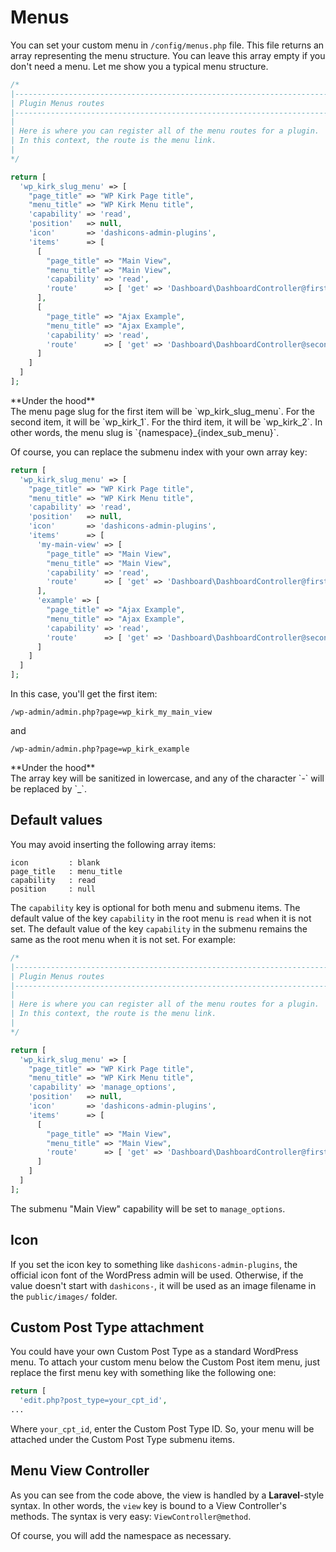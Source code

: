
# Menus

You can set your custom menu in `/config/menus.php` file. This file returns an array representing the menu structure. You can leave this array empty if you don't need a menu. Let me show you a typical menu structure.

```php filename="config/menus.php" copy
/*
|--------------------------------------------------------------------------
| Plugin Menus routes
|--------------------------------------------------------------------------
|
| Here is where you can register all of the menu routes for a plugin.
| In this context, the route is the menu link.
|
*/

return [
  'wp_kirk_slug_menu' => [
    "page_title" => "WP Kirk Page title",
    "menu_title" => "WP Kirk Menu title",
    'capability' => 'read',
    'position'   => null,
    'icon'       => 'dashicons-admin-plugins',
    'items'      => [
      [
        "page_title" => "Main View",
        "menu_title" => "Main View",
        'capability' => 'read',
        'route'      => [ 'get' => 'Dashboard\DashboardController@firstMenu' ],
      ],
      [
        "page_title" => "Ajax Example",
        "menu_title" => "Ajax Example",
        'capability' => 'read',
        'route'      => [ 'get' => 'Dashboard\DashboardController@secondMenu' ],
      ]
    ]
  ]
];
```

<Callout type="info">
**Under the hood**<br/>
The menu page slug for the first item will be `wp_kirk_slug_menu`. For the second item, it will be `wp_kirk_1`. For the third item, it will be `wp_kirk_2`.
In other words, the menu slug is `{namespace}_{index_sub_menu}`.
</Callout>

Of course, you can replace the submenu index with your own array key:

```php filename="config/menus.php" copy
return [
  'wp_kirk_slug_menu' => [
    "page_title" => "WP Kirk Page title",
    "menu_title" => "WP Kirk Menu title",
    'capability' => 'read',
    'position'   => null,
    'icon'       => 'dashicons-admin-plugins',
    'items'      => [
      'my-main-view' => [
        "page_title" => "Main View",
        "menu_title" => "Main View",
        'capability' => 'read',
        'route'      => [ 'get' => 'Dashboard\DashboardController@firstMenu' ],
      ],
      'example' => [
        "page_title" => "Ajax Example",
        "menu_title" => "Ajax Example",
        'capability' => 'read',
        'route'      => [ 'get' => 'Dashboard\DashboardController@secondMenu' ],
      ]
    ]
  ]
];
```

In this case, you'll get the first item:

```
/wp-admin/admin.php?page=wp_kirk_my_main_view
```

and

```
/wp-admin/admin.php?page=wp_kirk_example
```

<Callout type="info">
**Under the hood**<br/>
The array key will be sanitized in lowercase, and any of the character `-` will be replaced by `_`.
</Callout>


## Default values

You may avoid inserting the following array items:

```
icon         : blank
page_title   : menu_title
capability   : read
position     : null
```    

The `capability` key is optional for both menu and submenu items. The default value of the key `capability` in the root menu is `read` when it is not set. The default value of the key `capability` in the submenu remains the same as the root menu when it is not set. For example:

```php filename="config/menus.php" copy
/*
|--------------------------------------------------------------------------
| Plugin Menus routes
|--------------------------------------------------------------------------
|
| Here is where you can register all of the menu routes for a plugin.
| In this context, the route is the menu link.
|
*/

return [
  'wp_kirk_slug_menu' => [
    "page_title" => "WP Kirk Page title",
    "menu_title" => "WP Kirk Menu title",
    'capability' => 'manage_options',
    'position'   => null,
    'icon'       => 'dashicons-admin-plugins',
    'items'      => [
      [
        "page_title" => "Main View",
        "menu_title" => "Main View",
        'route'      => [ 'get' => 'Dashboard\DashboardController@firstMenu' ],
      ]
    ]
  ]
];
```

The submenu "Main View" capability will be set to `manage_options`.

## Icon

If you set the icon key to something like `dashicons-admin-plugins`, the official icon font of the WordPress admin will be used. Otherwise, if the value doesn't start with `dashicons-`, it will be used as an image filename in the `public/images/` folder.

## Custom Post Type attachment

You could have your own Custom Post Type as a standard WordPress menu. To attach your custom menu below the Custom Post item menu, just replace the first menu key with something like the following one:

```php copy
return [
  'edit.php?post_type=your_cpt_id',
...
```

Where `your_cpt_id`, enter the Custom Post Type ID. So, your menu will be attached under the Custom Post Type submenu items.

## Menu View Controller

As you can see from the code above, the view is handled by a **Laravel**-style syntax. In other words, the `view` key is bound to a View Controller's methods. The syntax is very easy: `ViewController@method`.

<Callout>
Of course, you will add the namespace as necessary.
</Callout>